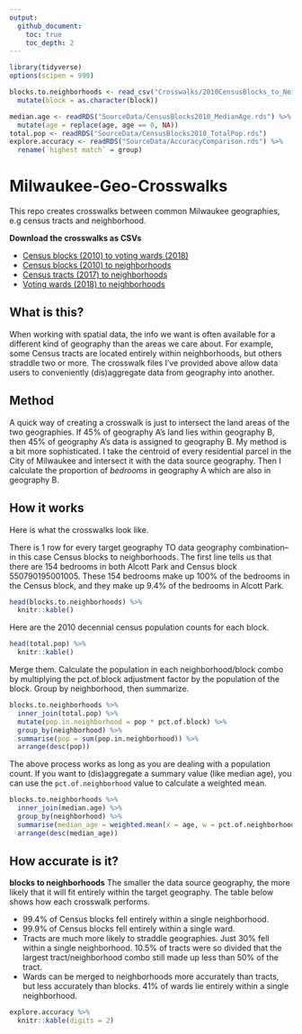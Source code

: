 ```yaml
---
output:
  github_document:
    toc: true
    toc_depth: 2
---
```


```r
library(tidyverse)
options(scipen = 999)

blocks.to.neighborhoods <- read_csv("Crosswalks/2010CensusBlocks_to_Neighborhoods.csv") %>%
  mutate(block = as.character(block))

median.age <- readRDS("SourceData/CensusBlocks2010_MedianAge.rds") %>%
  mutate(age = replace(age, age == 0, NA))
total.pop <- readRDS("SourceData/CensusBlocks2010_TotalPop.rds")
explore.accuracy <- readRDS("SourceData/AccuracyComparison.rds") %>%
  rename(`highest match` = group)
```

# Milwaukee-Geo-Crosswalks
This repo creates crosswalks between common Milwaukee geographies, e.g census tracts and neighborhood.

**Download the crosswalks as CSVs**

* [Census blocks (2010) to voting wards (2018)](https://github.com/jdjohn215/Milwaukee-Geo-Crosswalks/blob/master/Crosswalks/2010CensusBlocks_to_2018VotingWards.csv)
* [Census blocks (2010) to neighborhoods](https://github.com/jdjohn215/Milwaukee-Geo-Crosswalks/blob/master/Crosswalks/2010CensusBlocks_to_Neighborhoods.csv)
* [Census tracts (2017) to neighborhoods](https://github.com/jdjohn215/Milwaukee-Geo-Crosswalks/blob/master/Crosswalks/2017CensusTracts_to_Neighborhoods.csv)
* [Voting wards (2018) to neighborhoods](https://github.com/jdjohn215/Milwaukee-Geo-Crosswalks/blob/master/Crosswalks/2018VotingWards_to_Neighborhoods.csv)

## What is this?
When working with spatial data, the info we want is often available for a different kind of geography than the areas we care about. For example, some Census tracts are located entirely within neighborhoods, but others straddle two or more. The crosswalk files I've provided above allow data users to conveniently (dis)aggregate data from geography into another.

## Method
A quick way of creating a crosswalk is just to intersect the land areas of the two geographies. If 45% of geography A's land lies within geography B, then 45% of geography A's data is assigned to geography B. My method is a bit more sophisticated. I take the centroid of every residential parcel in the City of Milwaukee and intersect it with the data source geography. Then I calculate the proportion of *bedrooms* in geography A which are also in geography B.

## How it works
Here is what the crosswalks look like.

There is 1 row for every target geography TO data geography combination--in this case Census blocks to neighborhoods. The first line tells us that there are 154 bedrooms in both Alcott Park and Census block 550790195001005. These 154 bedrooms make up 100% of the bedrooms in the Census block, and they make up 9.4% of the bedrooms in Alcott Park.

```r
head(blocks.to.neighborhoods) %>%
  knitr::kable()
```

Here are the 2010 decennial census population counts for each block.
```r
head(total.pop) %>%
  knitr::kable()
```

Merge them. Calculate the population in each neighborhood/block combo by multiplying the pct.of.block adjustment factor by the population of the block. Group by neighborhood, then summarize.
```r
blocks.to.neighborhoods %>%
  inner_join(total.pop) %>%
  mutate(pop.in.neighborhood = pop * pct.of.block) %>%
  group_by(neighborhood) %>%
  summarise(pop = sum(pop.in.neighborhood)) %>%
  arrange(desc(pop))
```

The above process works as long as you are dealing with a population count. If you want to (dis)aggregate a summary value (like median age), you can use the `pct.of.neighborhood` value to calculate a weighted mean.
```r
blocks.to.neighborhoods %>%
  inner_join(median.age) %>%
  group_by(neighborhood) %>%
  summarise(median_age = weighted.mean(x = age, w = pct.of.neighborhood, na.rm = T)) %>%
  arrange(desc(median_age))
```

## How accurate is it?

**blocks to neighborhoods**
The smaller the data source geography, the more likely that it will fit entirely within the target geography. The table below shows how each crosswalk performs.

* 99.4% of Census blocks fell entirely within a single neighborhood.
* 99.9% of Census blocks fell entirely within a single ward.
* Tracts are much more likely to straddle geographies. Just 30% fell within a single neighborhood. 10.5% of tracts were so divided that the largest tract/neighborhood combo still made up less than 50% of the tract.
* Wards can be merged to neighborhoods more accurately than tracts, but less accurately than blocks. 41% of wards lie entirely within a single neighborhood.

```r
explore.accuracy %>%
  knitr::kable(digits = 2)
```


